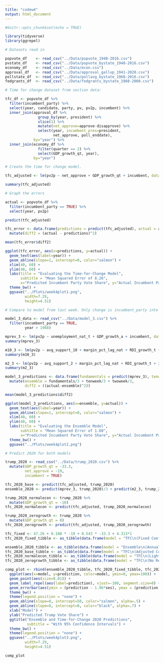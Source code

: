 ```yaml
---
title: "codew4"
output: html_document
---
```


```r
#knitr::opts_chunk$set(echo = TRUE)

library(tidyverse)
library(ggrepel)

# Datasets read in

popvote_df    <- read_csv("../Data/popvote_1948-2016.csv")
pvstate_df    <- read_csv("../Data/popvote_bystate_1948-2016.csv")
economy_df    <- read_csv("../Data/econ.csv")
approval_df   <- read_csv("../Data/approval_gallup_1941-2020.csv")
pollstate_df  <- read_csv("../Data/pollavg_bystate_1968-2016.csv")
fedgrants_df  <- read_csv("../Data/fedgrants_bystate_1988-2008.csv")

# Time for change dataset from section data:

tfc_df <- popvote_df %>%
  filter(incumbent_party) %>%
  select(year, candidate, party, pv, pv2p, incumbent) %>%
  inner_join(approval_df %>% 
               group_by(year, president) %>% 
               slice(1) %>% 
               mutate(net_approve=approve-disapprove) %>%
               select(year, incumbent_pres=president,
                      net_approve, poll_enddate),
             by="year") %>%
  inner_join(economy_df %>%
               filter(quarter == 2) %>%
               select(GDP_growth_qt, year),
             by="year")

# Create the time for change model.

tfc_adjusted <- lm(pv2p ~ net_approve + GDP_growth_qt + incumbent, data=tfc_df)

summary(tfc_adjusted)

# Graph the errors

actual <- popvote_df %>% 
  filter(incumbent_party == TRUE) %>% 
  select(year, pv2p)

predict(tfc_adjusted)

tfc_error <- data.frame(predictions = predict(tfc_adjusted), actual = actual$pv2p, year = actual$year) %>% 
  mutate(diff2 = (actual - predictions)^2)

mean(tfc_error$diff2)

ggplot(tfc_error, aes(x=predictions, y=actual)) +
  geom_text(aes(label=year)) +
  geom_abline(slope=1, intercept=0, color="salmon") +
  xlim(40, 60) +
  ylim(40, 60) +
  labs(title = "Evaluating the Time-for-Change Model", 
       subtitle = "Mean Squared Error of 8.26", 
       x="Predicted Incumbent Party Vote Share", y="Actual Incumbent Party Vote Share") +
  theme_bw() + 
  ggsave("../Plots/week4plot1.png",
         width=7.29,
         height=4.51)

# Compare to model from last week. Only change is incumbent_party into incumbent.

model_3_data <- read_csv("../Data/model_3.csv") %>% 
  filter(incumbent_party == TRUE,
         year > 1968)

mprev_3 <- lm(pv2p ~ unemployment_nat_t + GDP_growth_a + incumbent, data=model_3_data)
summary(mprev_3)

m10_3 <- lm(pv2p ~ avg_support_10 + margin_pct_lag_nat + RDI_growth_t + incumbent, data=model_3_data)
summary(m10_3)

m2_3 <- lm(pv2p ~ avg_support_2 + margin_pct_lag_nat + RDI_growth_t + incumbent, data=model_3_data)
summary(m2_3)

model_3_predictions <- data.frame(fundamentals = predict(mprev_3), tenweek = predict(m10_3), twoweek = predict(m2_3), actual = actual$pv2p[actual$year>1968], year = actual$year[actual$year>1968]) %>% 
  mutate(ensemble = fundamentals/3 + tenweek/3 + twoweek/3,
         diff2 = ((actual-ensemble)^2))

mean(model_3_predictions$diff2)

ggplot(model_3_predictions, aes(x=ensemble, y=actual)) +
  geom_text(aes(label=year)) +
  geom_abline(slope=1, intercept=0, color="salmon") +
  xlim(40, 60) +
  ylim(40, 60) +
  labs(title = "Evaluating the Ensemble Model", 
       subtitle = "Mean Squared Error of 1.60", 
       x="Predicted Incumbent Party Vote Share", y="Actual Incumbent Party Vote Share") +
  theme_bw() + 
  ggsave("../Plots/week4plot2.png")

# Predict 2020 for both models

trump_2020 <- read_csv("../Data/trump_2020.csv") %>% 
  mutate(GDP_growth_qt = -33.3,
         net_approve = -19,
         incumbent = TRUE)

tfc_2020_base <- predict(tfc_adjusted, trump_2020)
ensemble_2020 <- predict(mprev_3, trump_2020)/3 + predict(m2_3, trump_2020)/3 + predict(m10_3, trump_2020)/3

trump_2020_normalecon <- trump_2020 %>% 
  mutate(GDP_growth_qt = -10)
tfc_2020_normalecon <- predict(tfc_adjusted, trump_2020_normalecon)

trump_2020_zerogrowth <- trump_2020 %>% 
  mutate(GDP_growth_qt = 0)
tfc_2020_zerogrowth <- predict(tfc_adjusted, trump_2020_zerogrowth)

tfc_fixed <- 47.26 + 0.108 * -19 + 0.543 * -33.3 + 4.313*1
tfc_2020_fixed_tibble <- as_tibble(data.frame(model = "TFC\n(Fixed Coefficients)", prediction = round(tfc_fixed, 1), ses = 3.26))

ensemble_2020_tibble <- as_tibble(data.frame(model = "Ensemble\n(Annual GDP)", prediction = round(ensemble_2020, 1), ses = 0))
tfc_2020_base_tibble <- as_tibble(data.frame(model = "TFC\n(Adjusted Coefficients)", prediction = round(tfc_2020_base, 1), ses = 3.26))
tfc_2020_normalecon_tibble <- as_tibble(data.frame(model = "TFC\n(Lighter Recession)", prediction = round(tfc_2020_normalecon, 1), ses = 3.26))
tfc_2020_zerogrowth_tibble <- as_tibble(data.frame(model = "TFC\n(No Recession)", prediction = round(tfc_2020_zerogrowth, 1), ses = 3.26))

comp_plot <- rbind(ensemble_2020_tibble, tfc_2020_fixed_tibble, tfc_2020_base_tibble, tfc_2020_normalecon_tibble, tfc_2020_zerogrowth_tibble) %>% 
  ggplot(aes(x=model, y=prediction, color=model, ymin=0, ymax=100)) +
  geom_point(aes(size=0.01)) +
  geom_label_repel(aes(label=prediction), vjust=-100, segment.size=0) +
  geom_errorbar(aes(ymin = (prediction - 1.96*ses), ymax = (prediction + 1.96*ses), width=0.4, alpha=.5)) +
  theme_bw() + 
  theme(legend.position = "none") +
  geom_abline(slope=0, intercept=50, color="salmon", alpha=.5) +
  geom_abline(slope=0, intercept=0, color="black", alpha=.7) +
  xlab("Model") +
  ylab("Predicted Trump Vote Share") +
  ggtitle("Ensemble and Time-for-Change 2020 Predictions",
          subtitle = "With 95% Confidence Intervals") +
  theme_bw() + 
  theme(legend.position = "none") +
  ggsave("../Plots/week4plot3.png",
         width=7.29,
         height=4.51)

comp_plot
```

